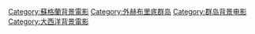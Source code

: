 [[Category:蘇格蘭背景電影|Category:蘇格蘭背景電影]]
[[Category:外赫布里底群岛|Category:外赫布里底群岛]]
[[Category:群岛背景电影|Category:群岛背景电影]]
[[Category:大西洋背景電影|Category:大西洋背景電影]]